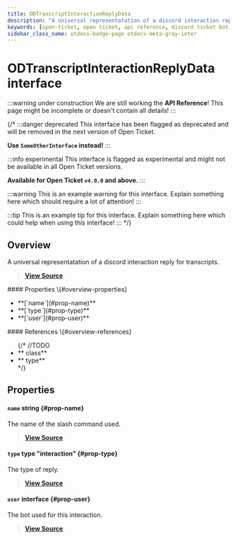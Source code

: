 ```yaml
---
title: ODTranscriptInteractionReplyData
description: "A universal representatation of a discord interaction reply for transcripts."
keywords: [open-ticket, open ticket, api reference, discord ticket bot, interface]
sidebar_class_name: otdocs-badge-page otdocs-meta-gray-inter
---
```

<head>
    <link rel="apple-touch-icon" href="/img/logo_vertical.png"/>
</head>

# ODTranscriptInteractionReplyData <M color="gray">interface</M>

:::warning under construction
We are still working the **API Reference**! This page might be incomplete or doesn't contain all details!
:::

{/*
:::danger deprecated
This interface has been flagged as deprecated and will be removed in the next version of Open Ticket.

**Use `SomeOtherInterface` instead!**
:::

:::info experimental
This interface is flagged as experimental and might not be available in all Open Ticket versions.

**Available for Open Ticket `v4.0.0` and above.**
:::

:::warning
This is an example warning for this interface. Explain something here which should require a lot of attention!
:::

:::tip
This is an example tip for this interface. Explain something here which could help when using this interface!
:::
*/}

## Overview
A universal representatation of a discord interaction reply for transcripts.

> [**View Source**](https://otgithub.dj-dj.be/tree/main/src/core/api/openticket/transcript.ts#L643)

<FlexHorizontal>
<div style={{width:"50%"}} className="otdocs-flex-mobile-width">
    #### Properties \{#overview-properties}
    <ul>
        <li>**[`name`](#prop-name)**</li>
        <li>**[`type`](#prop-type)**</li>
        <li>**[`user`](#prop-user)**</li>
    </ul>
</div>
<div style={{width:"50%"}} className="otdocs-flex-mobile-width">
    #### References \{#overview-references}
    <ul>
        {/*
        //TODO
        <li>**<code><ApiUrl url="class:ODId" label="api.ODId"/></code> <M color="purple">class</M>**</li>
        <li>**<code><ApiUrl url="type:ODExampleType" label="api.ODExampleType"/></code> <M color="brown">type</M>**</li>
        */}
    </ul>
</div>
</FlexHorizontal>

## Properties
<Divider></Divider>
#### `name` <M color="blue">string</M> <ApiBlock><ApiUrl url="js:string" label="string"/></ApiBlock> \{#prop-name}
The name of the slash command used.

> [**View Source**](https://otgithub.dj-dj.be/tree/main/src/core/api/openticket/transcript.ts#L649)

<Divider></Divider>
#### `type` <M color="brown">type</M> <ApiBlock>"interaction"</ApiBlock> \{#prop-type}
The type of reply.

> [**View Source**](https://otgithub.dj-dj.be/tree/main/src/core/api/openticket/transcript.ts#L645)

<Divider></Divider>
#### `user` <M color="gray">interface</M> <ApiBlock><ApiUrl url="interface:ODTranscriptUserData" label="api.ODTranscriptUserData"/></ApiBlock> \{#prop-user}
The bot used for this interaction.

> [**View Source**](https://otgithub.dj-dj.be/tree/main/src/core/api/openticket/transcript.ts#L647)

<Divider></Divider>
